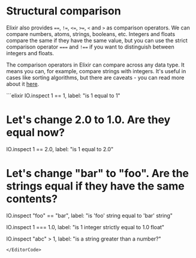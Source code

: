 
# Structural comparison

Elixir also provides `==`, `!=`, `<=`, `>=`, `<` and `>` as comparison operators. We can compare numbers, atoms, strings, booleans, etc. Integers and floats compare the same if they have the same value, but you can use the strict comparison operator `===` and `!==` if you want to distinguish between integers and floats.

The comparison operators in Elixir can compare across any data type. It means you can, for example, compare strings with integers. It's useful in cases like sorting algorithms, but there are caveats - you can read more about it [here](https://hexdocs.pm/elixir/Kernel.html#module-structural-comparison).

<EditorCode>
```elixir
IO.inspect 1 == 1, label: "is 1 equal to 1"

# Let's change 2.0 to 1.0. Are they equal now?
IO.inspect 1 == 2.0, label: "is 1 equal to 2.0"

# Let's change "bar" to "foo". Are the strings equal if they have the same contents?
IO.inspect "foo" == "bar", label: "is 'foo' string equal to 'bar' string"

IO.inspect 1 === 1.0, label: "is 1 integer strictly equal to 1.0 float"

IO.inspect "abc" > 1, label: "is a string greater than a number?"
```
</EditorCode>

